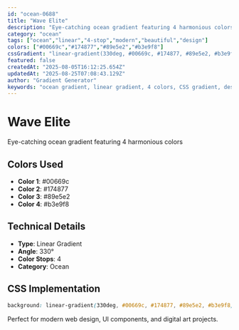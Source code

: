```yaml
---
id: "ocean-0688"
title: "Wave Elite"
description: "Eye-catching ocean gradient featuring 4 harmonious colors"
category: "ocean"
tags: ["ocean","linear","4-stop","modern","beautiful","design"]
colors: ["#00669c","#174877","#89e5e2","#b3e9f8"]
cssGradient: "linear-gradient(330deg, #00669c, #174877, #89e5e2, #b3e9f8)"
featured: false
createdAt: "2025-08-05T16:12:25.654Z"
updatedAt: "2025-08-25T07:08:43.129Z"
author: "Gradient Generator"
keywords: "ocean gradient, linear gradient, 4 colors, CSS gradient, design, #00669c, #174877, #89e5e2, #b3e9f8"
---
```


# Wave Elite

Eye-catching ocean gradient featuring 4 harmonious colors

## Colors Used
- **Color 1**: #00669c
- **Color 2**: #174877
- **Color 3**: #89e5e2
- **Color 4**: #b3e9f8

## Technical Details
- **Type**: Linear Gradient
- **Angle**: 330°
- **Color Stops**: 4
- **Category**: Ocean

## CSS Implementation
```css
background: linear-gradient(330deg, #00669c, #174877, #89e5e2, #b3e9f8);
```

Perfect for modern web design, UI components, and digital art projects.
